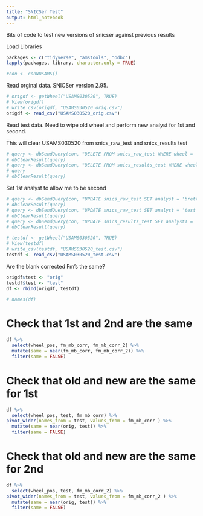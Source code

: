 ```yaml
---
title: "SNICSer Test"
output: html_notebook
---
```


Bits of code to test new versions of snicser against previous results

Load Libraries

```r
packages <- c("tidyverse", "amstools", "odbc")
lapply(packages, library, character.only = TRUE)

#con <- conNOSAMS()
```


Read orginal data. SNICSer version 2.95.

```r
# origdf <- getWheel("USAMS030520", TRUE)
# View(origdf)
# write_csv(origdf, "USAMS030520_orig.csv")
origdf <- read_csv("USAMS030520_orig.csv")
```

Read test data. Need to wipe old wheel and perform new analyst for 1st and second.

This will clear USAMS030520 from snics_raw_test and snics_results test

```r
# query <- dbSendQuery(con, "DELETE FROM snics_raw_test WHERE wheel = 'USAMS030520'")
# dbClearResult(query)
# query <- dbSendQuery(con, "DELETE FROM snics_results_test WHERE wheel = 'USAMS030520'")
# query
# dbClearResult(query)
```

Set 1st analyst to allow me to be second

```r
# query <- dbSendQuery(con, "UPDATE snics_raw_test SET analyst = 'brettl' WHERE wheel = 'USAMS030520'")
# dbClearResult(query)
# query <- dbSendQuery(con, "UPDATE snics_raw_test SET analyst = 'test' WHERE wheel = 'USAMS030520'")
# dbClearResult(query)
# query <- dbSendQuery(con, "UPDATE snics_results_test SET analyst1 = 'test' WHERE wheel = 'USAMS030520'")
# dbClearResult(query)
```

```r
# testdf <- getWheel("USAMS030520", TRUE)
# View(testdf)
# write_csv(testdf, "USAMS030520_test.csv")
testdf <- read_csv("USAMS030520_test.csv")
```

Are the blank corrected Fm's the same?

```r
origdf$test <- "orig"
testdf$test <- "test"
df <- rbind(origdf, testdf)

# names(df)
```

# Check that 1st and 2nd are the same

```r
df %>% 
  select(wheel_pos, fm_mb_corr, fm_mb_corr_2) %>% 
  mutate(same = near(fm_mb_corr, fm_mb_corr_2)) %>% 
  filter(same = FALSE)
```

# Check that old and new are the same for 1st

```r
df %>% 
  select(wheel_pos, test, fm_mb_corr) %>% 
pivot_wider(names_from = test, values_from = fm_mb_corr ) %>% 
  mutate(same = near(orig, test)) %>% 
  filter(same = FALSE)
```

# Check that old and new are the same for 2nd

```r
df %>% 
  select(wheel_pos, test, fm_mb_corr_2) %>% 
pivot_wider(names_from = test, values_from = fm_mb_corr_2 ) %>% 
  mutate(same = near(orig, test)) %>% 
  filter(same = FALSE)
```

